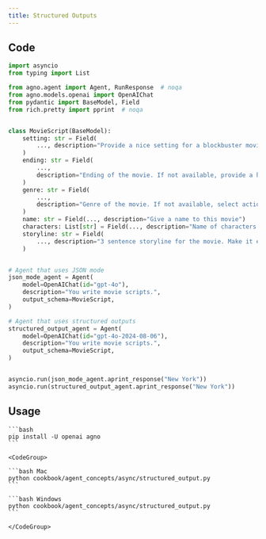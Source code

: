 ```yaml
---
title: Structured Outputs
---
```


## Code

```python cookbook/agent_concepts/async/structured_output.py
import asyncio
from typing import List

from agno.agent import Agent, RunResponse  # noqa
from agno.models.openai import OpenAIChat
from pydantic import BaseModel, Field
from rich.pretty import pprint  # noqa


class MovieScript(BaseModel):
    setting: str = Field(
        ..., description="Provide a nice setting for a blockbuster movie."
    )
    ending: str = Field(
        ...,
        description="Ending of the movie. If not available, provide a happy ending.",
    )
    genre: str = Field(
        ...,
        description="Genre of the movie. If not available, select action, thriller or romantic comedy.",
    )
    name: str = Field(..., description="Give a name to this movie")
    characters: List[str] = Field(..., description="Name of characters for this movie.")
    storyline: str = Field(
        ..., description="3 sentence storyline for the movie. Make it exciting!"
    )


# Agent that uses JSON mode
json_mode_agent = Agent(
    model=OpenAIChat(id="gpt-4o"),
    description="You write movie scripts.",
    output_schema=MovieScript,
)

# Agent that uses structured outputs
structured_output_agent = Agent(
    model=OpenAIChat(id="gpt-4o-2024-08-06"),
    description="You write movie scripts.",
    output_schema=MovieScript,
)


asyncio.run(json_mode_agent.aprint_response("New York"))
asyncio.run(structured_output_agent.aprint_response("New York"))
```

## Usage

<Steps>
  <Snippet file="create-venv-step.mdx" />

  <Step title="Install libraries">

    ```bash
    pip install -U openai agno
    ```

  </Step>

  <Step title="Run Agent">

    <CodeGroup>

    ```bash Mac
    python cookbook/agent_concepts/async/structured_output.py
    ```

    ```bash Windows
    python cookbook/agent_concepts/async/structured_output.py
    ```

    </CodeGroup>

  </Step>

</Steps>